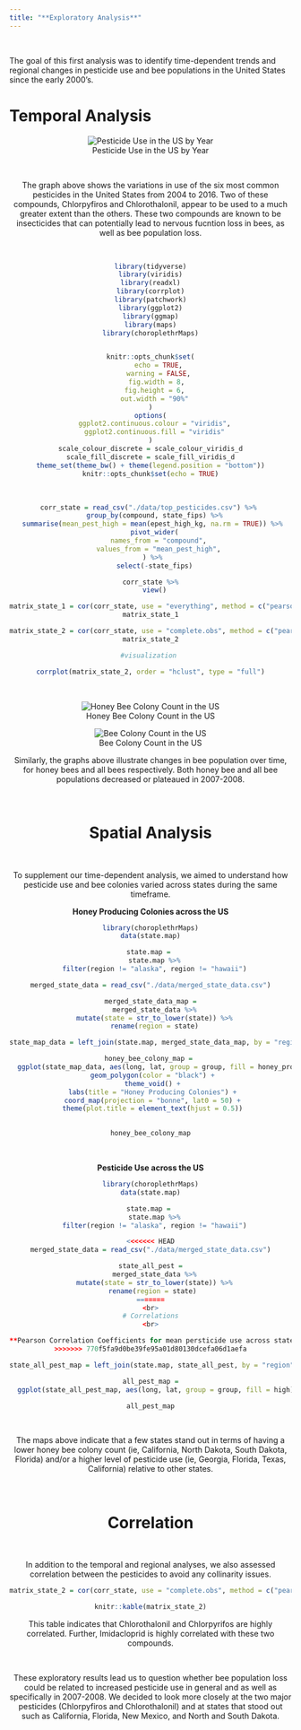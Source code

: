 ```yaml
---
title: "**Exploratory Analysis**" 
---
```

<br>

The goal of this first analysis was to identify time-dependent trends and regional changes in pesticide use and bee populations in the United States since the early 2000's. 

# Temporal Analysis

<center>
![Pesticide Use in the US by Year](add_analysis_files/figure-html/unnamed-chunk-1-1.gif)

<br>

 <left>
The graph above shows the variations in use of the six most common pesticides in the United States from 2004 to 2016. Two of these compounds, Chlorpyfiros and Chlorothalonil, appear to be used to a much greater extent than the others. These two compounds are known to be insecticides that can potentially lead to nervous fucntion loss in bees, as well as bee population loss.

<br>


```r
library(tidyverse)
library(viridis)
library(readxl)
library(corrplot)
library(patchwork)
library(ggplot2)
library(ggmap)
library(maps)
library(choroplethrMaps)


knitr::opts_chunk$set(
	echo = TRUE,
	warning = FALSE,
	fig.width = 8, 
  fig.height = 6,
  out.width = "90%"
)
options(
  ggplot2.continuous.colour = "viridis",
  ggplot2.continuous.fill = "viridis"
)
scale_colour_discrete = scale_colour_viridis_d
scale_fill_discrete = scale_fill_viridis_d
theme_set(theme_bw() + theme(legend.position = "bottom"))
knitr::opts_chunk$set(echo = TRUE)
```

<br>

```r
corr_state = read_csv("./data/top_pesticides.csv") %>% 
  group_by(compound, state_fips) %>%
  summarise(mean_pest_high = mean(epest_high_kg, na.rm = TRUE)) %>% 
  pivot_wider(
    names_from = "compound",
    values_from = "mean_pest_high",
  ) %>% 
  select(-state_fips)

corr_state %>%
  view()

matrix_state_1 = cor(corr_state, use = "everything", method = c("pearson"))
matrix_state_1

matrix_state_2 = cor(corr_state, use = "complete.obs", method = c("pearson"))
matrix_state_2

#visualization 

corrplot(matrix_state_2, order = "hclust", type = "full")

```


<br>

<center>
![Honey Bee Colony Count in the US](Analysis-and-visualization_files/figure-html/unnamed-chunk-1-1.gif)


![Bee Colony Count in the US](Analysis-and-visualization_files/figure-html/unnamed-chunk-2-1.gif) 

Similarly, the graphs above illustrate changes in bee population over time, for honey bees and all bees  respectively. Both honey bee and all bee populations decreased or plateaued in 2007-2008. 

<br>

# Spatial Analysis


<br>

<left>

To supplement our time-dependent analysis, we aimed to understand how pesticide use and bee colonies varied across states during the same timeframe. 

 
**Honey Producing Colonies across the US**

```r

library(choroplethrMaps)
data(state.map)

state.map = 
  state.map %>%
  filter(region != "alaska", region != "hawaii")

merged_state_data = read_csv("./data/merged_state_data.csv")

merged_state_data_map =
  merged_state_data %>%
  mutate(state = str_to_lower(state)) %>%
  rename(region = state)

state_map_data = left_join(state.map, merged_state_data_map, by = "region")

honey_bee_colony_map = 
  ggplot(state_map_data, aes(long, lat, group = group, fill = honey_producing_colonies)) + 
  geom_polygon(color = "black") + 
  theme_void() + 
  labs(title = "Honey Producing Colonies") + 
  coord_map(projection = "bonne", lat0 = 50) + 
  theme(plot.title = element_text(hjust = 0.5)) 
  

honey_bee_colony_map
```


<br>

**Pesticide Use across the US**

```r

library(choroplethrMaps)
data(state.map)

state.map = 
  state.map %>%
  filter(region != "alaska", region != "hawaii")

<<<<<<< HEAD
merged_state_data = read_csv("./data/merged_state_data.csv")

state_all_pest =
  merged_state_data %>%
  mutate(state = str_to_lower(state)) %>%
  rename(region = state) 
=======
<br>
# Correlations
<br>

**Pearson Correlation Coefficients for mean persticide use across states**
>>>>>>> 770f5fa9d0be39fe95a01d80130dcefa06d1aefa

state_all_pest_map = left_join(state.map, state_all_pest, by = "region")

all_pest_map =
  ggplot(state_all_pest_map, aes(long, lat, group = group, fill = high)) + geom_polygon(color = "black") + theme_void() + labs(title = "Cumulative Pesticide Use", fill = "Estimated Pesticide Use (Kg)") +  coord_map(projection = "bonne", lat0 = 50) + theme(plot.title = element_text(hjust = 0.5)) + scale_fill_gradient(low = "white", high = "red") 

all_pest_map
```

<br>

The maps above indicate that a few states stand out in terms of having a lower honey bee colony count (ie, California, North Dakota, South Dakota, Florida) and/or a higher level of pesticide use (ie, Georgia, Florida, Texas, California) relative to other states. 

<br>

# Correlation

<br>

In addition to the temporal and regional analyses, we also assessed correlation between the pesticides to avoid any collinarity issues. 

```r

matrix_state_2 = cor(corr_state, use = "complete.obs", method = c("pearson"))

knitr::kable(matrix_state_2)
```

This table indicates that Chlorothalonil and Chlorpyrifos are highly correlated. Further, Imidacloprid is highly correlated with these two compounds.  

<br>

These exploratory results lead us to question whether bee population loss could be related to increased pesticide use in general and as well as specifically in 2007-2008. We decided to look more closely at the two major pesticides (Chlorpyfiros and Chlorothalonil) and at states that stood out such as California, Florida, New Mexico, and North and South Dakota. 